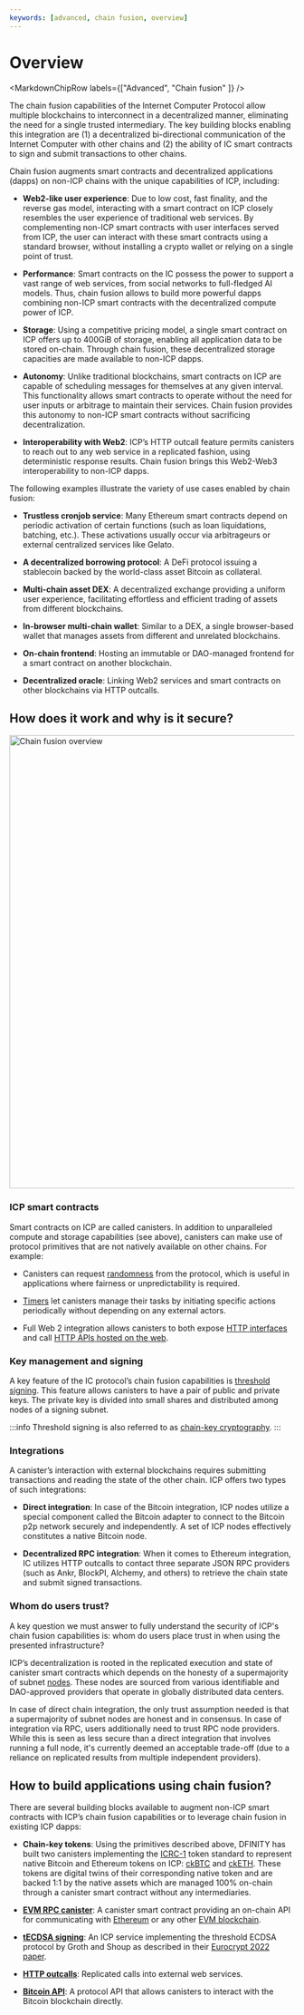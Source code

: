 ```yaml
---
keywords: [advanced, chain fusion, overview]
---
```



# Overview

<MarkdownChipRow labels={["Advanced", "Chain fusion" ]} />

The chain fusion capabilities of the Internet Computer Protocol allow multiple blockchains to interconnect in a decentralized manner, eliminating the need for a single trusted intermediary. The key building blocks enabling this integration are (1) a decentralized bi-directional communication of the Internet Computer with other chains and (2) the ability of IC smart contracts to sign and submit transactions to other chains.

Chain fusion augments smart contracts and decentralized applications (dapps) on non-ICP chains with the unique capabilities of ICP, including:

- **Web2-like user experience**: Due to low cost, fast finality, and the reverse gas model, interacting with a smart contract on ICP closely resembles the user experience of traditional web services. By complementing non-ICP smart contracts with user interfaces served from ICP, the user can interact with these smart contracts using a standard browser, without installing a crypto wallet or relying on a single point of trust.

- **Performance**: Smart contracts on the IC possess the power to support a vast range of web services, from social networks to full-fledged AI models. Thus, chain fusion allows to build more powerful dapps combining non-ICP smart contracts with the decentralized compute power of ICP.

- **Storage**: Using a competitive pricing model, a single smart contract on ICP offers up to 400GiB of storage, enabling all application data to be stored on-chain. Through chain fusion, these decentralized storage capacities are made available to non-ICP dapps.

- **Autonomy**: Unlike traditional blockchains, smart contracts on ICP  are capable of scheduling messages for themselves at any given interval. This functionality allows smart contracts to operate without the need for user inputs or arbitrage to maintain their services. Chain fusion provides this autonomy to non-ICP smart contracts without sacrificing decentralization.

- **Interoperability with Web2**: ICP’s HTTP outcall feature permits canisters to reach out to any web service in a replicated fashion, using deterministic response results. Chain fusion brings this Web2-Web3 interoperability to non-ICP dapps. 

The following examples illustrate the variety of use cases enabled by chain fusion:

- **Trustless cronjob service**: Many Ethereum smart contracts depend on periodic activation of certain functions (such as loan liquidations, batching, etc.). These activations usually occur via arbitrageurs or external centralized services like Gelato.

- **A decentralized borrowing protocol**: A DeFi protocol issuing a stablecoin backed by the world-class asset Bitcoin as collateral.

- **Multi-chain asset DEX**: A decentralized exchange providing a uniform user experience, facilitating effortless and efficient trading of assets from different blockchains.

- **In-browser multi-chain wallet**: Similar to a DEX, a single browser-based wallet that manages assets from different and unrelated blockchains.

- **On-chain frontend**: Hosting an immutable or DAO-managed frontend for a smart contract on another blockchain.

- **Decentralized oracle**: Linking Web2 services and smart contracts on other blockchains via HTTP outcalls.


## How does it work and why is it secure?

<div class="text-center">
  <img
    src={useBaseUrl("/img/docs/chain-fusion-overview.png")}
    alt="Chain fusion overview"
    width="800"
  />
</div>

### ICP smart contracts

Smart contracts on ICP are called canisters. In addition to unparalleled compute and storage capabilities (see above), canisters can make use of protocol primitives that are not natively available on other chains. For example:

- Canisters can request [randomness](/docs/current/developer-docs/smart-contracts/advanced-features/management-canister/#retrieving-randomness) from the protocol, which is useful in applications where fairness or unpredictability is required.

- [Timers](/docs/current/developer-docs/smart-contracts/advanced-features/periodic-tasks/) let canisters manage their tasks by initiating specific actions periodically without depending on any external actors.

- Full Web 2 integration allows canisters to both expose [HTTP interfaces](/docs/current/developer-docs/smart-contracts/advanced-features/serving-http-request) and call [HTTP APIs hosted on the web](/docs/current/developer-docs/smart-contracts/advanced-features/https-outcalls/making-http-requests).

### Key management and signing

A key feature of the IC protocol’s chain fusion capabilities is [threshold signing](/docs/current/developer-docs/smart-contracts/encryption/t-ecdsa/). This feature allows canisters to have a pair of public and private keys. The private key is divided into small shares and distributed among nodes of a signing subnet.

:::info
Threshold signing is also referred to as [chain-key cryptography](https://internetcomputer.org/docs/current/concepts/glossary/#chain-key).
:::

### Integrations

A canister’s interaction with external blockchains requires submitting transactions and reading the state of the other chain. ICP offers two types of such integrations:

- **Direct integration**: In case of the Bitcoin integration, ICP nodes utilize a special component called the Bitcoin adapter to connect to the Bitcoin p2p network securely and independently. A set of ICP nodes effectively constitutes a native Bitcoin node.

- **Decentralized RPC integration**: When it comes to Ethereum integration, IC utilizes HTTP outcalls to contact three separate JSON RPC providers (such as Ankr, BlockPI, Alchemy, and others) to retrieve the chain state and submit signed transactions.

### Whom do users trust?

A key question we must answer to fully understand the security of ICP's chain fusion capabilities is: whom do users place trust in when using the presented infrastructure?

ICP’s decentralization is rooted in the replicated execution and state of canister smart contracts which depends on the honesty of a supermajority of subnet [nodes](/docs/current/developer-docs/getting-started/overview-of-icp/#nodes). These nodes are sourced from various identifiable and DAO-approved providers that operate in globally distributed data centers.

In case of direct chain integration, the only trust assumption needed is that a supermajority of subnet nodes are honest and in consensus. In case of integration via RPC, users additionally need to trust RPC node providers. While this is seen as less secure than a direct integration that involves running a full node, it's currently deemed an acceptable trade-off (due to a reliance on replicated results from multiple independent providers).

## How to build applications using chain fusion?

There are several building blocks available to augment non-ICP smart contracts with ICP’s chain fusion capabilities or to leverage chain fusion in existing ICP dapps:

- **Chain-key tokens**: Using the primitives described above, DFINITY has built two canisters implementing the [ICRC-1](https://github.com/dfinity/ICRC) token standard to represent native Bitcoin and Ethereum tokens on ICP: [ckBTC](/docs/current/developer-docs/multi-chain/bitcoin/ckbtc) and [ckETH](/docs/current/developer-docs/multi-chain/ethereum/cketh). These tokens are digital twins of their corresponding native token and are backed 1:1 by the native assets which are managed 100% on-chain through a canister smart contract without any intermediaries.

- **[EVM RPC canister](/docs/current/developer-docs/multi-chain/ethereum/evm-rpc/)**: A canister smart contract providing an on-chain API for communicating with [Ethereum](https://ethereum.org/en/) or any other [EVM blockchain](https://chainlist.org/?testnets=true).

- **[tECDSA signing](/docs/current/references/t-ecdsa-how-it-works/)**: An ICP service implementing the threshold ECDSA protocol by Groth and Shoup as described in their [Eurocrypt 2022 paper](https://eprint.iacr.org/2021/1330).

- **[HTTP outcalls](/docs/current/developer-docs/security/rust-canister-development-security-best-practices/#http-outcalls)**: Replicated calls into external web services.

- **[Bitcoin API](/docs/current/references/bitcoin-how-it-works/)**: A protocol API that allows canisters to interact with the Bitcoin blockchain directly.
